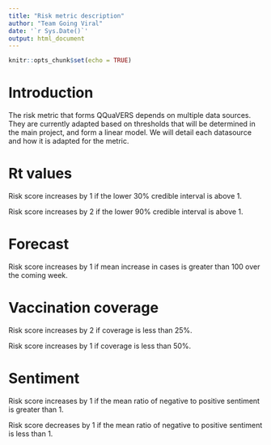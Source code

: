 ```yaml
---
title: "Risk metric description"
author: "Team Going Viral"
date: '`r Sys.Date()`'
output: html_document
---
```


```r
knitr::opts_chunk$set(echo = TRUE)
```

# Introduction

The risk metric that forms QQuaVERS depends on multiple data sources. They are currently adapted based on thresholds that will be determined in the main project, and form a linear model. We will detail each datasource and how it is adapted for the metric.

# Rt values

Risk score increases by 1 if the lower 30% credible interval is above 1.

Risk score increases by 2 if the lower 90% credible interval is above 1.

# Forecast

Risk score increases by 1 if mean increase in cases is greater than 100 over the coming week. 

# Vaccination coverage

Risk score increases by 2 if coverage is less than 25%.

Risk score increases by 1 if coverage is less than 50%.

# Sentiment

Risk score increases by 1 if the mean ratio of negative to positive sentiment is greater than 1.

Risk score decreases by 1 if the mean ratio of negative to positive sentiment is less than 1.

